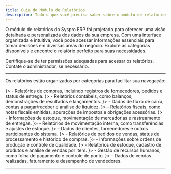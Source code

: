 ```yaml
---
title: Guia do Módulo de Relatórios
description: Tudo o que você precisa saber sobre o módulo de relatórios da Trilink Software, incluindo acesso, funcionalidades e suporte.
---
```



O módulo de relatórios do Syspro ERP foi projetado para oferecer uma visão detalhada e personalizada dos dados da sua empresa. Com uma interface organizada e intuitiva, você pode acessar informações essenciais para tomar decisões em diversas áreas do negócio. Explore as categorias disponíveis e encontre o relatório perfeito para suas necessidades.

<Callout type="info" title="Dica">
  Certifique-se de ter permissões adequadas para acessar os relatórios. Contate o administrador, se necessário.
</Callout>

---

Os relatórios estão organizados por categorias para facilitar sua navegação:

<Cards>
  <CustomCard title="Compras" href="#compras" icon={<FileText className="h-5 w-5" />}>
    - Relatórios de compras, incluindo registros de fornecedores, pedidos e status de entrega.
  </CustomCard>
  <CustomCard title="Contábil" href="#contabil" icon={<BarChart2 className="h-5 w-5" />}>
    - Relatórios contábeis, como balanços, demonstrações de resultados e lançamentos.
  </CustomCard>
  <CustomCard title="Financeiro" href="#financeiro" icon={<BarChart2 className="h-5 w-5" />}>
    - Dados de fluxo de caixa, contas a pagar/receber e análise de liquidez.
  </CustomCard>
  <CustomCard title="Fiscal" href="#fiscal" icon={<Search className="h-5 w-5" />}>
    - Relatórios fiscais, como notas fiscais emitidas, apurações de impostos e obrigações acessórias.
  </CustomCard>
  <CustomCard title="Logística" href="#logistica" icon={<FileText className="h-5 w-5" />}>
    - Informações de estoque, movimentação de mercadorias e rastreamento de entregas.
  </CustomCard>
  <CustomCard title="Movimento" href="#movimento" icon={<BarChart2 className="h-5 w-5" />}>
    - Relatórios de movimentação interna, como transferências e ajustes de estoque.
  </CustomCard>
  <CustomCard title="Participante" href="#participante" icon={<Search className="h-5 w-5" />}>
    - Dados de clientes, fornecedores e outros participantes do sistema.
  </CustomCard>
  <CustomCard title="Pedido" href="#pedido" icon={<FileText className="h-5 w-5" />}>
    - Relatórios de pedidos de vendas, status de processamento e histórico de compras.
  </CustomCard>
  <CustomCard title="Produção" href="#producao" icon={<BarChart2 className="h-5 w-5" />}>
    - Informações sobre ordens de produção e controle de qualidade.
  </CustomCard>
  <CustomCard title="Produto" href="#produto" icon={<Search className="h-5 w-5" />}>
    - Relatórios de estoque, cadastro de produtos e análise de vendas por item.
  </CustomCard>
  <CustomCard title="RH" href="#rh" icon={<FileText className="h-5 w-5" />}>
    - Gestão de recursos humanos, como folha de pagamento e controle de ponto.
  </CustomCard>
  <CustomCard title="Venda" href="#venda" icon={<BarChart2 className="h-5 w-5" />}>
    - Dados de vendas realizadas, faturamento e desempenho de vendedores.
  </CustomCard>
</Cards>

---

<SuporteSection modulo="relatórios" />